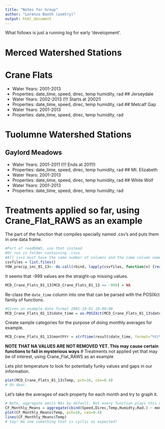 ```yaml
---
title: "Notes for Group"
author: "Lorenzo Booth (asmtry)"
output: html_document
---
```

What follows is just a running log for early 'development'.

# Merced Watershed Stations
# Crane Flats
  * Water Years: 2001-2013
  * Properties: date_time, speed, direc, temp humidity, rad
## Jerseydale
  * Water Years: 2002-2013 (!!! Starts at 2002!)
  * Properties: date_time, speed, direc, temp humidity, rad
## Metcalf Gap
  * Water Years: 2001-2013
  * Properties: date_time, speed, direc, temp humidity, rad

# Tuolumne Watershed Stations
## Gaylord Meadows
  * Water Years: 2001-2011 (!!! Ends at 2011!)
  * Properties: date_time, speed, direc, temp humidity, rad
## Mt. Elizabeth
  * Water Years: 2001-2013
  * Properties: date_time, speed, direc, temp humidity, rad
## White Wolf
  * Water Years: 2001-2013
  * Properties: date_time, speed, direc, temp humidity, rad

# Treatments applied so far, using Crane_Flat_RAWS as an example
The part of the function that compiles specially named .csv's and puts them in one data frame.
```r
#Part of readRAWS, use that instead
#Or run in folder containing .csvs
#All csvs must have the same number of columns and the same column names
csvfiles = list.files()
YOW_precip_inc_01_13<- do.call(rbind, lapply(csvfiles, function(x) {read.csv(x, header=TRUE)}))
```

It seems that -999 values are the straight-up missing values.
```r
MCD_Crane_Flats_01_13[MCD_Crane_Flats_01_13 == -999] = NA
```


Re-class the `date_time` column into one that can be parsed with the POSIXct family of functions.
```r
#Given an example date format 2001-10-01 10:00:00
MCD_Crane_Flats_01_13$date_time = as.POSIXct(MCD_Crane_Flats_01_13$date_time,format="%Y-%m-%d %H:%M:%S")
```

Create sample categories for the purpose of doing monthly averages for example.
```r
MCD_Crane_Flats_01_13$monthYr = strftime(result$date_time, format="%Y/%m")
```

**NOTE THAT NA VALUES ARE NOT REMOVED YET. This may cause certain functions to fail in mysterious ways**
# Treatments not applied yet that may be of interest, using Crane_Flat_RAWS as an example

Lets plot temperature to look for potentially funky values and gaps in our information.
```r
plot(MCD_Crane_Flats_01_13$Temp, pch=16, cex=0.4)
# Oh dear.
```


Let's take the averages of each property for each month and try to graph it.
```r
# Note, aggregate omits NAs by default. Not every function plays this nice.
CF_Monthly_Means = aggregate(cbind(Speed,Direc,Temp,Humidty,Rad.) ~ monthYr, data=MCD_Crane_Flats_01_13, mean)
plot(CF_Monthly_Means$Temp, pch=16, cex=0.4)
lines(CF_Monthly_Means$Temp)
# Yay! We see something that is cyclic as expected!
```


